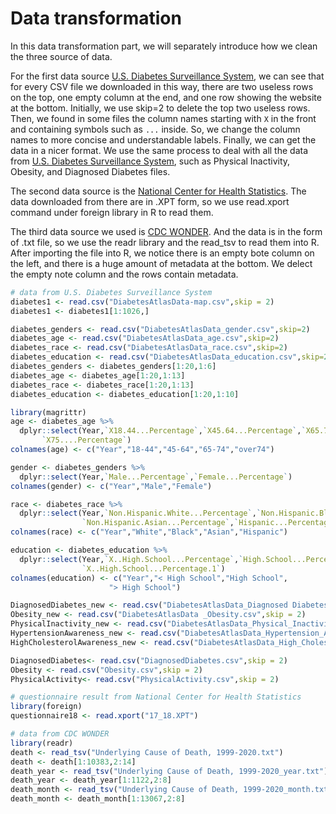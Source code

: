 # Data transformation

In this data transformation part, we will separately introduce how we clean the three source of data.  

For the first data source [U.S. Diabetes Surveillance System](https://gis.cdc.gov/grasp/diabetes/DiabetesAtlas.html), we can see that for every CSV file we downloaded in this way, there are two useless rows on the top, one empty column at the end, and one row showing the website at the bottom. Initially, we use skip=2 to delete the top two useless rows. Then, we found in some files the column names starting with `X` in the front and containing symbols such as `...` inside. So, we change the column names to more concise and understandable labels. Finally, we can get the data in a nicer format. We use the same process to deal with all the data from [U.S. Diabetes Surveillance System](https://gis.cdc.gov/grasp/diabetes/DiabetesAtlas.html), such as Physical Inactivity, Obesity, and Diagnosed Diabetes files.  

The second data source is the [National Center for Health Statistics](https://wwwn.cdc.gov/nchs/nhanes/search/datapage.aspx?Component=Questionnaire). The data downloaded from there are in .XPT form, so we use read.xport command under foreign library in R to read them.  

The third data source we used is [CDC WONDER](https://wonder.cdc.gov/ucd-icd10.html). And the data is in the form of .txt file, so we use the readr library and the read_tsv to read them into R. After importing the file into R, we notice there is an empty bote column on the left, and there is a huge amount of metadata at the bottom. We delect the empty note column and the rows contain metadata.

```r
# data from U.S. Diabetes Surveillance System
diabetes1 <- read.csv("DiabetesAtlasData-map.csv",skip = 2)
diabetes1 <- diabetes1[1:1026,]

diabetes_genders <- read.csv("DiabetesAtlasData_gender.csv",skip=2)
diabetes_age <- read.csv("DiabetesAtlasData_age.csv",skip=2)
diabetes_race <- read.csv("DiabetesAtlasData_race.csv",skip=2)
diabetes_education <- read.csv("DiabetesAtlasData_education.csv",skip=2)
diabetes_genders <- diabetes_genders[1:20,1:6]
diabetes_age <- diabetes_age[1:20,1:13]
diabetes_race <- diabetes_race[1:20,1:13]
diabetes_education <- diabetes_education[1:20,1:10]

library(magrittr)
age <- diabetes_age %>% 
  dplyr::select(Year,`X18.44...Percentage`,`X45.64...Percentage`,`X65.74...Percentage`,
       `X75....Percentage`)
colnames(age) <- c("Year","18-44","45-64","65-74","over74")

gender <- diabetes_genders %>% 
  dplyr::select(Year,`Male...Percentage`,`Female...Percentage`)
colnames(gender) <- c("Year","Male","Female")

race <- diabetes_race %>% 
  dplyr::select(Year,`Non.Hispanic.White...Percentage`,`Non.Hispanic.Black...Percentage`,
                `Non.Hispanic.Asian...Percentage`,`Hispanic...Percentage`)
colnames(race) <- c("Year","White","Black","Asian","Hispanic")

education <- diabetes_education %>% 
  dplyr::select(Year,`X..High.School...Percentage`,`High.School...Percentage`,
                `X..High.School...Percentage.1`)
colnames(education) <- c("Year","< High School","High School",
                      "> High School")

DiagnosedDiabetes_new <- read.csv("DiabetesAtlasData_Diagnosed Diabetes.csv",skip = 2)
Obesity_new <- read.csv("DiabetesAtlasData _Obesity.csv",skip = 2)
PhysicalInactivity_new <- read.csv("DiabetesAtlasData_Physical_Inactivity.csv",skip = 2)
HypertensionAwareness_new <- read.csv("DiabetesAtlasData_Hypertension_Awareness.csv",skip=2)
HighCholesterolAwareness_new <- read.csv("DiabetesAtlasData_High_Cholesterol_Awareness.csv",skip=2)

DiagnosedDiabetes<- read.csv("DiagnosedDiabetes.csv",skip = 2)
Obesity <- read.csv("Obesity.csv",skip = 2)
PhysicalActivity<- read.csv("PhysicalActivity.csv",skip = 2)
```


```r
# questionnaire result from National Center for Health Statistics
library(foreign)
questionnaire18 <- read.xport("17_18.XPT")
```

```r
# data from CDC WONDER
library(readr)
death <- read_tsv("Underlying Cause of Death, 1999-2020.txt")
death <- death[1:10383,2:14]
death_year <- read_tsv("Underlying Cause of Death, 1999-2020_year.txt")
death_year <- death_year[1:1122,2:8]
death_month <- read_tsv("Underlying Cause of Death, 1999-2020_month.txt")
death_month <- death_month[1:13067,2:8]
```



